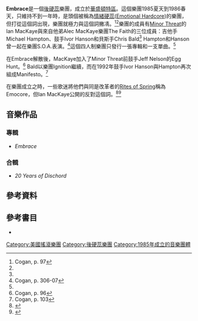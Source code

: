 {{Infobox musical artist <!-- See Wikipedia:WikiProject Musicians -->
| name = Embrace 
| background = group_or_band
| country = [[美國|美國]][[華盛頓特區|華盛頓特區]]
| genre = [[硬蕊龐克|硬蕊龐克]]\[[後硬蕊|後硬蕊]]\[[Emo|Emo]]
| years_active = 1985–1986
| label = [[Dischord唱片|Dischord唱片]]
|current_members =Ian MacKaye<br />Michael Hampton<br />Ivor Hanson<br /> Chris Bald
}}

'''Embrace'''是一個[[後硬蕊|後硬蕊]]樂團，成立於[[華盛頓特區|華盛頓特區]]。這個樂團1985夏天到1986春天，只維持不到一年時，是頭個被稱為[[emo|情緒硬蕊]]([[Emo|Emotional Hardcore]])的樂團，但打從這個詞出現，樂團就極力與這個詞撇凊。<ref name="Embrace E.O.P.">Cogan, p. 97</ref><ref name="Emocore is stupid" />樂團的成員有[[Minor_Threat|Minor Threat]]的Ian MacKaye與來自他弟Alec MacKaye樂團The Faith的三位成員：吉他手Michael Hampton、鼓手Ivor Hanson和貝斯手Chris Bald<ref name="Embrace E.O.P." /> Hampton和Hanson曾一起在樂團S.O.A.表演。<ref>Cogan, p. 306-07</ref>這個四人制樂團只發行一張專輯和一支單曲。<ref name="Embrace E.O.P." />

在Embrace解散後，MacKaye加入了Minor Threat前鼓手Jeff Nelson的Egg Hunt。<ref name="Egg Hunt E.O.P.">Cogan, p. 96</ref> Bald以樂團Ignition繼續，而在1992年鼓手Ivor Hanson與Hampton再次組成Manifesto。<ref name="The Faith">Cogan, p. 103</ref>

在樂團成立之時，一些歌迷將他們與同是改革者的[[Rites_of_Spring|Rites of Spring]]稱為Emocore，但Ian MacKaye公開的反對這個詞。<ref name="Emocore is stupid">{{cite web|last=MacKaye|first=Ian|title=Emocore is stupid|url=http://www.youtube.com/watch?v=mbdh0Qm_5A0&feature=related|accessdate=30 December 2010|year=1986|archive-date=2008-06-14|archive-url=https://web.archive.org/web/20080614055615/http://www.youtube.com/watch?v=mbdh0Qm_5A0&feature=related|dead-url=no}}</ref><ref name="Hearts of Darkness">{{cite journal|title=Hearts of Darkness|journal=Architectural Digest|year=2008|pages=78–81|accessdate=23 January 2011}}</ref>

==音樂作品==
===專輯===
* ''Embrace''

===合輯===
* ''20 Years of Dischord''

==參考資料==
{{Reflist}}

==參考書目==
*{{cite book
|last=Cogan
|first=Brian
|title=The Encyclopedia of Punk
|year=2008
|publisher=Sterling
|isbn=978-1402759604}}

{{Authority control}}
[[Category:美國搖滾樂團|Category:美國搖滾樂團]]
[[Category:後硬蕊樂團|Category:後硬蕊樂團]]
[[Category:1985年成立的音樂團體|Category:1985年成立的音樂團體]]